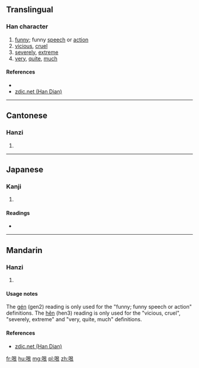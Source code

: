 ==Translingual==

===Han character===
{{Han char|rn=30|rad=口|as=06|sn=9|four=67032|canj=RAV|ids=⿰口艮}}

# [[funny]]; funny [[speech]] or [[action]]
# [[vicious]], [[cruel]]
# [[severely]], [[extreme]]
# [[very]], [[quite]], [[much]]

====References====
* {{Han ref|kx=0189.271|dkj=03629|hdz=10623.090|uh=54CF|ud=21711|bh=CDFE|bd=52734}}
*[http://www.zdic.net/z/16/js/54CF.htm zdic.net (Han Dian)]

----

==Cantonese==

===Hanzi===
{{yue-hanzi|jyut=|y=gan1}}

# {{defn|lang=yue|sort=口06}}

----

==Japanese==

===Kanji===
{{ja-kanji|grade=|rs=口06}}

# {{defn|lang=ja|sort=口06}}

====Readings====
* {{ja-readings|on=[[こん]] (kon)|kun=}}

----

==Mandarin==

===Hanzi===
{{cmn-hanzi|pin=[[gén]] ([[gen2]]), [[hěn]] ([[hen3]])|wg=ken<sup>2</sup>, hen<sup>3</sup>}}

# {{defn|lang=cmn|sort=口06}}

====Usage notes====
The [[gén]] (gen2) reading is only used for the "funny; funny speech or action" definitions. The [[hěn]] (hen3) reading is only used for the "vicious, cruel", "severely, extreme" and "very, quite, much" definitions.

====References====
*[http://www.zdic.net/z/16/js/54CF.htm zdic.net (Han Dian)]

[[fr:哏]]
[[hu:哏]]
[[mg:哏]]
[[pl:哏]]
[[zh:哏]]